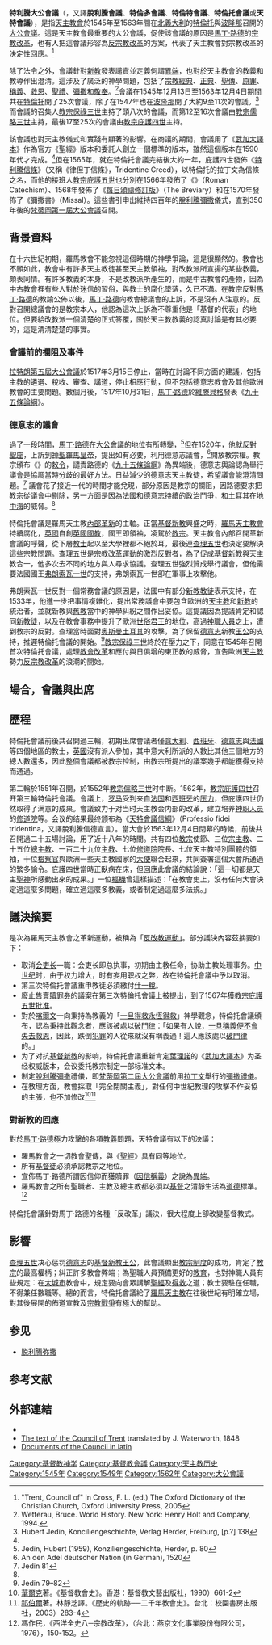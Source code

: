 {{Rough translation|time=2021-08-18T07:24:54+00:00}}
{{大公會議}}
{{NoteTA
|G1=Popes
}}

'''特利騰大公會議'''（{{lang-la|Concilium Tridentinum}}，又譯'''脫利騰會議'''、'''特倫多會議'''、'''特倫特會議'''、'''特倫托會議'''或'''天特會議'''），是指[[天主教會|天主教會]]於1545年至1563年間在[[北義大利|北義大利]]的[[特倫托|特倫托]]與[[波隆那|波隆那]]召開的[[大公會議|大公會議]]。這是天主教會最重要的大公會議，促使該會議的原因是[[馬丁·路德|馬丁·路德]]的[[宗教改革|宗教改革]]，也有人把這會議形容為[[反宗教改革|反宗教改革]]的方案，代表了天主教會對宗教改革的決定性回應。<ref name="F.L.Trent">"Trent, Council of" in Cross, F. L. (ed.) The Oxford Dictionary of the Christian Church, Oxford University Press, 2005</ref>

除了法令之外，會議針對[[新教|新教]]發表譴責並定義何謂[[異端|異端]]，也對於天主教會的教義和教導作出澄清。這涉及了廣泛的神學問題，包括了[[宗教經典|宗教經典]]、[[正典|正典]]、[[聖傳|聖傳]]、[[原罪|原罪]]、[[稱義|稱義]]、[[救恩|救恩]]、[[聖禮|聖禮]]、[[彌撒|彌撒]]和[[敬奉|敬奉]]。<ref>Wetterau, Bruce. World History. New York: Henry Holt and Company, 1994.</ref>會議在1545年12月13日至1563年12月4日期間共在[[特倫托|特倫托]]開了25次會議，除了在1547年也在[[波隆那|波隆那]]開了大約9至11次的會議。<ref>Hubert Jedin, Konciliengeschichte, Verlag Herder, Freiburg, [p.?] 138</ref>而會議的召集人[[教宗保祿三世|教宗保祿三世]]主持了頭八次的會議，而第12至16次會議由[[教宗儒略三世|教宗儒略三世]]主持，最後17至25次的會議由[[教宗庇護四世|教宗庇護四世]]主持。

該會議也對天主教儀式和實踐有顯著的影響。在商議的期間，會議用了《[[武加大譯本|武加大譯本]]》作為官方《聖經》版本和委託人創立一個標準的版本，雖然這個版本在1590年代才完成。<ref name="F.L.Trent" />但在1565年，就在特倫托會議完結後大約一年，庇護四世發佈《[[特利騰信條|特利騰信條]]》（又稱《律但丁信條》，Tridentine Creed），以特倫托的拉丁文為信條之名，而他的接班人[[教宗庇護五世|教宗庇護五世]]也分別在1566年發佈了《{{Link-en|羅馬探題|Roman Catechism}}》（Roman Catechism）、1568年發佈了《[[每日頌禱修訂版|每日頌禱修訂版]]》（The Breviary）和在1570年發佈了《彌撒書》（Missal）。這些書引申出維持四百年的[[脫利騰彌撒|脫利騰彌撒]]儀式，直到350年後的[[梵蒂岡第一屆大公會議|梵蒂岡第一屆大公會議]]召開。

== 背景資料 ==

在十六世紀初期，羅馬教會不能忽視這個時期的神學爭論，這是很顯然的。教會也不願如此，教會中有許多天主教徒甚至天主教領袖，對改教派所宣揚的某些教義，頗表同情。有許多教義的本身，不是改教派所產生的，而是中古教會的產物，因為中古教會裡有些人對於迷信的習俗，與教士的腐化墜落，久已不滿。在教宗反對[[馬丁·路德|馬丁·路德]]的教諭公佈以後，[[馬丁·路德|馬丁·路德]]向教會總議會的上訴，不是沒有人注意的。反對召開總議會的是教宗本人，他認為這次上訴為不尊重他是「基督的代表」的地位。但要給改教派一個清楚的正式答覆，關於天主教教義的認真討論是有其必要的，這是清清楚楚的事實。

=== 會議前的攔阻及事件 ===

[[拉特朗第五屆大公會議|拉特朗第五屆大公會議]]於1517年3月15日停止，當時在討論不同方面的建議，包括主教的遴選、稅收、審查、講道，停止相應行動，但不包括德意志教會及其他歐洲教會的主要問題。數個月後，1517年10月31日，[[馬丁·路德|馬丁·路德]]於[[維滕貝格|維滕貝格]]發表《[[九十五條論綱|九十五條論綱]]》。

=== 德意志的議會 ===

過了一段時間，[[馬丁·路德|馬丁·路德]]在[[大公會議|大公會議]]的地位有所轉變，<ref>Jedin, Hubert (1959), Konziliengeschichte, Herder, p. 80</ref>但在1520年，他就反對[[聖座|聖座]]，上訴到[[神聖羅馬皇帝|神聖羅馬皇帝]]，提出如有必要，利用德意志議會，<ref>An den Adel deutscher Nation (in German), 1520</ref>開放教宗權。教宗頒布《{{link-en|天主請起來|Exsurge Domine}}》的[[敕令|敕令]]，譴責路德的《[[九十五條論綱|九十五條論綱]]》為異端後，德意志輿論認為舉行議會是協調當時分歧的最好方法。日益減少的德意志天主教徒，希望議會能澄清問題。<ref name="#1">Jedin 81</ref> 議會花了接近一代的時間才能兌現，部分原因是教宗的攔阻，因路德要求把教宗從議會中剔除，另一方面是因為法國和德意志持續的政治鬥爭，和土耳其在[[地中海|地中海]]的威脅。<ref name="#1"/>

特倫托會議是羅馬天主教[[反宗教改革|內部革新]]的主軸。正當[[新教|基督新教]]興盛之時，[[羅馬天主教會|羅馬天主教會]]持續腐化，[[英國|英國]]自創[[英國國教|英國國教]]，國王即領袖，凌駕於[[教宗|教宗]]。天主教會內部召開革新會議的呼聲，從下層[[教士|教士]]起以至大學裡都不絕於耳，最後連[[查理五世_(神聖羅馬帝國)|查理五世]]也決定要解決這些宗教問題。查理五世是[[宗教改革運動|宗教改革運動]]的激烈反對者，為了促成[[基督新教|基督新教]]與天主教合一，他多次去不同的地方與人尋求協議。查理五世強烈贊成舉行議會，但他需要法國國王[[弗朗索瓦一世_(法蘭西)|弗朗索瓦一世]]的支持，弗朗索瓦一世卻在軍事上攻擊他。

弗朗索瓦一世反對一個常務會議的原因是，法國中有部分[[新教徒|新教教徒]]表示支持，在1533年，他進一步把事情複雜化，提出常務議會中要包含歐洲的[[天主教|天主教]]和[[新教|新教]]的統治者，並就新教與[[舊教|舊教]]當中的神學糾紛之間作出妥協。這提議因為提議肯定和認同[[新教徒|新教徒]]，以及在教會事務中提升了歐洲[[世俗|世俗]][[君王|君王]]的地位，高過[[神職人員|神職人員]]之上，遭到教宗的反對。查理當時面對[[奥斯曼土耳其|奥斯曼土耳其]]的攻擊，為了保留[[德意志|德意志]]新教[[王公|王公]]的支持，推遲特倫托會議的開始。<ref>Jedin 79–82</ref>[[教宗保祿三世|教宗保祿三世]]終於在壓力之下，同意在1545年召開首次特倫托會議，處理[[教會|教會]][[改革|改革]]和應付與日俱增的東正教的威脅，宣告歐洲[[天主教|天主教]]勢力[[反宗教改革|反宗教改革]]的浪潮的開始。

==場合，會議與出席==

== 歷程 ==
特倫托會議前後共召開過三輪，初期出席會議者僅[[意大利|意大利]]、[[西班牙|西班牙]]、[[德意志|德意志]]與[[法國|法國]]等四個地區的教士，[[英國|英國]]沒有派人參加，其中意大利所派的人數比其他三個地方的總人數還多，因此整個會議都被教宗控制，由教宗所提出的議案幾乎都能獲得支持而通過。

第二輪於1551年召開，於1552年[[教宗儒略三世|教宗儒略三世]]时中断。1562年，[[教宗庇護四世|教宗庇護四世]]召开第三輪特倫托會議。會議上，[[罗马|罗马]]受到来自[[法国|法国]]和[[西班牙|西班牙]]的[[压力|压力]]，但庇護四世仍然取得了满意的成果。會議致力于对当时天主教会内部的改革，建立培养[[神职人员|神职人员]]的[[修道院|修道院]]等。会议的结果最终颁布為《[[天特會議信綱|天特會議信綱]]》（Professio fidei tridentina，又譯脫利騰信德宣言）。當大會於1563年12月4日閉幕的時候，前後共召開過二十五場討論，用了近十八年的時間。共有四位[[教宗|教宗]]使節、三位[[宗主教|宗主教]]、二十五位[[總主教|總主教]]、一百二十九位[[主教|主教]]、七位[[修道院|修道院]]院長、七位天主教特別團體的領袖，十位[[檢察官|檢察官]]與歐洲一些天主教國家的[[大使|大使]]聯合起來，共同簽署這個大會所通過的繁多諭令。庇護四世當時正臥病在床，但回應此會議的結論說：「這一切都是天主[[聖神|聖神]]所感動出來的成果。」一位[[樞機|樞機]]曾這樣描述：「在教會史上，沒有任何大會決定過這麼多問題，確立過這麼多教義，或者制定過這麼多法規。」

== 議決摘要 ==
是次為羅馬天主教會之革新運動，被稱為「[[反宗教改革|反改教運動」]]。部分議決內容茲摘要如下：

*取消[[会吏长|会吏长]]一職：会吏长即总执事，初期由主教任命，协助主教处理事务。[[中世纪|中世纪]]时，由于权力增大，时有妄用职权之弊，故在特倫托會議中予以取消。
*第三次特倫托會議重申教徒必須繳付[[什一稅|什一稅]]。
*廢止售賣[[贖罪券|贖罪券]]的議案在第三次特倫托會議上被提出，到了1567年獲[[教宗庇護五世|教宗庇護五世]][[批准|批准]]。
*對於[[喀爾文|喀爾文]]一向秉持為教義的「[[一旦得救永恆得救|一旦得救永恆得救]]」神學觀念，特倫托會議頒布，認為秉持此觀念者，應該被處以[[破門律|破門律]]：「如果有人說，[[一次得救永遠得救|一旦稱義便不會失去救恩]]，因此，跌倒[[罪_(宗教)|犯罪]]的人從來就沒有稱義過！這人應該處以[[破門律|破門律]]的。」
*为了对抗[[基督新教|基督新教]]的影响，特倫托會議重新肯定[[葉理諾|葉理諾]]的《[[武加大譯本|武加大譯本]]》为圣经权威版本，会议委托教宗制定一部标准文本。
*制定[[脫利騰彌撒|脫利騰彌撒]]禮儀，即[[梵蒂岡第二屆大公會議|梵蒂岡第二屆大公會議]]前用[[拉丁文|拉丁文]]舉行的[[彌撒禮儀|彌撒禮儀]]。
*在教理方面，教會採取「完全閉關主義」，對任何中世紀教理的攻擊不作妥協的主張，也不加修改<ref>[[華爾克|華爾克]]著。《基督教會史》。香港：基督教文藝出版社，1990）661-2</ref><ref>[[祁伯爾|祁伯爾]]著。林靜芝譯。《歷史的軌跡──二千年教會史》。台北：校園書房出版社，2003）283-4</ref>

=== 對新教的回應 ===
對於[[馬丁·路德|馬丁·路德]]極力攻擊的各項[[教義|教義]]問題，天特會議有以下的決議：

*羅馬教會之一切教會聖傳，與《[[聖經|聖經]]》具有同等地位。
*所有[[基督徒|基督徒]]必須承認教宗之地位。
*宣佈馬丁·路德所謂因信仰而獲贖罪（[[因信稱義|因信稱義]]）之說為[[異端|異端]]。
*羅馬教會之所有聖職者、主教及總主教都必須以[[基督|基督]]之清靜生活為[[道德|道德]]標準。<ref>馮作民，《西洋全史八─宗教改革》，（台北：燕京文化事業股份有限公司，1976），150-152。</ref>

特倫托會議針對馬丁·路德的各種「反改革」議決，很大程度上卻改變基督教式。

== 影響 ==
[[查理五世_(神聖羅馬帝國)|查理五世]]决心惩罚[[德意志|德意志]]的[[基督新教|基督新教]][[王公|王公]]，此會議顯出[[教宗制度|教宗制度]]的成功，肯定了[[教宗|教宗]]的最高權柄；糾正許多教會弊端；為聖職人員預備更好的[[教育|教育]]，也對神職人員有些規定：在[[大城市|大城市]]教會中，規定要向會眾講解[[聖經|聖經]]及[[得救|得救]]之道；教士要駐在任職，不得兼任數職等。總的而言，特倫托會議給了[[羅馬天主教|羅馬天主教]]在往後世紀有明確立場，對其後展開的佈道宣教及[[宗教戰爭|宗教戰爭]]有極大的幫助。

== 参见 ==
*[[脱利腾弥撒|脱利腾弥撒]]

== 参考文献 ==
{{Reflist}}

== 外部連結 ==
{{Wikiquote}}
* {{CathEncy|wstitle=Council of Trent}}
* [http://history.hanover.edu/texts/trent.html The text of the Council of Trent] {{Wayback|url=http://history.hanover.edu/texts/trent.html |date=20170606112435 }} translated by J. Waterworth, 1848
* [http://www.documentacatholicaomnia.eu/01_10_1545-1563-_Concilium_Tridentinum.html Documents of the Council in latin] {{Wayback|url=http://www.documentacatholicaomnia.eu/01_10_1545-1563-_Concilium_Tridentinum.html |date=20201229232841 }}

{{基督教大公會議}}
{{天主教会史}}
{{Authority control}}

[[Category:基督教神学|Category:基督教神学]]
[[Category:基督教會議|Category:基督教會議]]
[[Category:天主教历史|Category:天主教历史]]
[[Category:1545年|Category:1545年]]
[[Category:1549年|Category:1549年]]
[[Category:1562年|Category:1562年]]
[[Category:大公會議|Category:大公會議]]